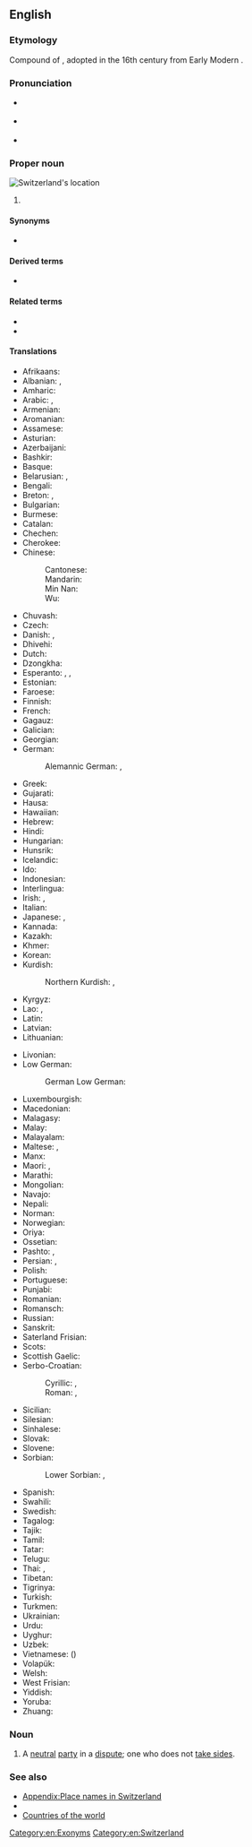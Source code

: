 ==English==

===Etymology===
Compound of {{suffix|en|Switzer|-land}}, adopted in the 16th century from Early Modern {{der|en|de|Schwytzerland||land of the Swiss}}.

{{wikipedia}}

===Pronunciation===
* {{a|UK}} {{IPA|en|/ˈswɪt.sə.lənd/}}
* {{a|US}} {{IPA|en|/ˈswɪt.sɚ.lənd/}}
* {{audio|en|en-us-Switzerland.ogg|Audio (US)}}

===Proper noun===
[[Image:LocationSwitzerland.svg|thumb|Switzerland's location]]
{{en-proper noun}}

# {{senseid|en|Q39}}{{place|en|country|a=A sovereign|in south central|cont/Europe|official=Swiss Confederation}}

====Synonyms====
* {{l|en|Swiss Confederation}}

====Derived terms====
* {{l|en|Switzerland County}}

====Related terms====
* {{l|en|Swiss}}
* {{l|en|Switzer}}

====Translations====
{{trans-top|id=Q39|sovereign country}}
* Afrikaans: {{t|af|Switserland}}
* Albanian: {{t|sq|Zvicër}}, {{t+|sq|Zvicra|f}}
* Amharic: {{t|am|ስዊዘርላንድ|sc=Ethi}}
* Arabic: {{t|ar|سْوِيسْرَا|f}}, {{t|ar|سُوِيسْرَا|f}}
* Armenian: {{t+|hy|Շվեյցարիա}}
* Aromanian: {{t|rup|Shwaitsã}}
* Assamese: {{t|as|ছুইজাৰলেণ্ড}}
* Asturian: {{t+|ast|Suiza|f}}
* Azerbaijani: {{t+|az|İsveçrə}}
* Bashkir: {{t|ba|Швейцария|sc=Cyrl}}
* Basque: {{t+|eu|Suitza}}
* Belarusian: {{t|be|Швейца́рыя|f}}, {{t|be|Швайца́рыя|f}} {{qualifier|Taraškievica}}
* Bengali: {{t+|bn|সুইজারল্যান্ড|sc=Beng}}
* Breton: {{t+|br|Suis}}, {{t+|br|Bro-Suis}}
* Bulgarian: {{t+|bg|Швейца́рия|f}}
* Burmese: {{t|my|ဆွစ်ဇာလန်|sc=Mymr}}
* Catalan: {{t+|ca|Suïssa|f}}
* Chechen: {{t|ce|Швейцари}}
* Cherokee: {{t|chr|ᏍᏫᏣᎳᏂ}}
* Chinese:
*: Cantonese: {{t|yue|瑞士|tr=seoi6 si6}}
*: Mandarin: {{t+|cmn|瑞士|tr=Ruìshì}}
*: Min Nan: {{t|nan|瑞士|tr=Sūi-sū, Sūi-se}}
*: Wu: {{t|wuu|瑞士|tr=zoe zr}}
* Chuvash: {{t|cv|Швейцари|sc=Cyrl}}
* Czech: {{t+|cs|Švýcarsko|n}}
* Danish: {{t+|da|Schweiz}}, {{t+|da|Svejts}}
* Dhivehi: {{t|dv|ސުވިޒަލޭންޑު}}
* Dutch: {{t+|nl|Zwitserland}}
* Dzongkha: {{t|dz|སུའིཊ་ཛར་ལེན་}}
* Esperanto: {{t+|eo|Svislando}}, {{t|eo|Svisio}}, {{t|eo|Svisujo}}
* Estonian: {{t+|et|Šveits}}
* Faroese: {{t|fo|Sveis|n}}
* Finnish: {{t+|fi|Sveitsi}}
* French: {{t+|fr|Suisse}}
* Gagauz: {{t|gag|Elveţiya}}
* Galician: {{t+|gl|Suíza|f}}
* Georgian: {{t|ka|შვეიცარია|sc=Geor}}
* German: {{t+|de|Schweiz|f}}
*: Alemannic German: {{t|gsw|Schwyz|f}}, {{t|gsw|Schwiiz}}
* Greek: {{t+|el|Ελβετία|f}}
* Gujarati: {{t|gu|સ્વિત્ઝરલેન્ડ|sc=Gujr}}
* Hausa: {{t|ha|Suwizalan}}
* Hawaiian: {{t|haw|Kuikilani}}
* Hebrew: {{t+|he|שווייץ|f|tr=šváyitz|alt=שְׁוַיְץ / שְׁװַײץ}}
* Hindi: {{t+|hi|स्विट्ज़रलैण्ड}}
* Hungarian: {{t+|hu|Svájc}}
* Hunsrik: {{t|hrx|Schweiz|f}}
* Icelandic: {{t+|is|Sviss|f}}
* Ido: {{t+|io|Suisia}}
* Indonesian: {{t+|id|Swiss}}
* Interlingua: {{t|ia|Suissa}}
* Irish: {{t|ga|Eilvéis|alt=An Eilvéis|f}}, {{t|ga|Cónaidhm na hEilvéise|f}}
* Italian: {{t+|it|Svizzera|f}}
* Japanese: {{t+|ja|スイス|tr=Suisu}}, {{qualifier|obsolete}} {{t+|ja|瑞西}}
* Kannada: {{t|kn|ಸ್ವಿಟ್ಜರ್ಲ್ಯಾಂಡ್}}
* Kazakh: {{t|kk|Швейцария}}
* Khmer: {{t|km|ស្វីស}}
* Korean: {{t+|ko|^스위스}}
* Kurdish:
*: Northern Kurdish: {{t+|kmr|Swîsre}}, {{t+|kmr|Swîs}}
* Kyrgyz: {{t+|ky|Швейцария}}
* Lao: {{t+|lo|ສະວິດເຊີແລນ}}, {{t|lo|ສະວິດ}}
* Latin: {{t|la|Helvētia|f}}
* Latvian: {{t|lv|Šveice|f}}
* Lithuanian: {{t+|lt|Šveicarija|f}}
{{trans-mid}}
* Livonian: {{t|liv|Šveits}}
* Low German:
*: German Low German: {{t+|nds-de|Swiez|f}}
* Luxembourgish: {{t+|lb|Schwäiz|f}}
* Macedonian: {{t+|mk|Швајцарија|f}}
* Malagasy: {{t|mg|Soisa}}
* Malay: {{t|ms|Switzerland}}
* Malayalam: {{t|ml|സ്വിറ്റ്സർലാന്റ്|sc=Mlym}}
* Maltese: {{t|mt|Svizzera}}, {{t|mt|l-Isvizzera}}
* Manx: {{t|gv|Elveeish|f|alt=Yn Elveeish}}
* Maori: {{t|mi|Witirana}}, {{t|mi|Huiterangi}}
* Marathi: {{t|mr|स्वित्झर्लंड|sc=Deva}}
* Mongolian: {{t|mn|Швейцар}}
* Navajo: {{t|nv|Swis bikéyah}}
* Nepali: {{t|ne|स्विट्जरल्यान्ड}}
* Norman: {{t|nrf|Suisse|f}}
* Norwegian: {{t+|no|Sveits}}
* Oriya: {{t|or|ସୁଇଜରଲ୍ୟାଣ୍ଡ}}
* Ossetian: {{t|os|Швейцари|sc=Cyrl}}
* Pashto: {{t+|ps|سويس|m|tr=swis|sc=ps-Arab}}, {{t|ps|سوټزرلېنډ|m|tr=sweṭzarlenḍ}}
* Persian: {{t+|fa|سوئیس|tr=su'is|sc=fa-Arab}}, {{t+|fa|سویس|tr=suvis|sc=fa-Arab}}
* Polish: {{t+|pl|Szwajcaria|f}}
* Portuguese: {{t+|pt|Suíça|f}}
* Punjabi: {{t|pa|ਸਵਿਟਜ਼ਰਲੈਂਡ}}
* Romanian: {{t+|ro|Elveția|f}}
* Romansch: {{t|rm|Svizra|f}}
* Russian: {{t+|ru|Швейца́рия|f}}
* Sanskrit: {{t|sa|स्विट्झर्ल्याण्ड्}}
* Saterland Frisian: {{t|stq|Swaits}}
* Scots: {{t|sco|Swisserland}}
* Scottish Gaelic: {{t|gd|Eilbheis|f|alt=An Eilbheis}}
* Serbo-Croatian:
*: Cyrillic: {{t|sh|Швајцарска|f}} {{qualifier|Serbian}}, {{t|sh|Шви̏царска̄|f}} {{qualifier|Bosnian, Croatian}}
*: Roman: {{t|sh|Švajcarska|f}} {{qualifier|Serbian}}, {{t+|sh|Švȉcarskā|f}} {{qualifier|Bosnian, Croatian}}
* Sicilian: {{t|scn|Svìzzira|f}}
* Silesian: {{t|szl|Szwajcaryjo|f}}
* Sinhalese: {{t|si|ස්විට්සර්ලන්තය|sc=Sinh}}
* Slovak: {{t+|sk|Švajčiarsko|n}}
* Slovene: {{t+|sl|Švíca|f}}
* Sorbian:
*: Lower Sorbian: {{t|dsb|Šwicaŕska|f}}, {{t|dsb|Šwicojska|f}}
* Spanish: {{t+|es|Suiza|f}}
* Swahili: {{t+|sw|Uswisi}}
* Swedish: {{t+|sv|Schweiz}}
* Tagalog: {{t|tl|Suwisa}}
* Tajik: {{t+|tg|Швейтсария}}
* Tamil: {{t|ta|சுவிட்சர்லாந்து}}
* Tatar: {{t|tt|Швейцария}}
* Telugu: {{t|te|స్విట్జర్లాండ్}}
* Thai: {{t+|th|สวิตเซอร์แลนด์}}, {{t|th|สวิส}}
* Tibetan: {{t|bo|སུད་སི}}
* Tigrinya: {{t|ti|ስዊዘርላንድ}}
* Turkish: {{t+|tr|İsviçre}}
* Turkmen: {{t|tk|Şweýsariýa}}
* Ukrainian: {{t+|uk|Швейца́рія|f}}
* Urdu: {{t|ur|سویٹزرلینڈ|tr=svīṭzarlaiṇḍ}}
* Uyghur: {{t|ug|شۋېتسارىيە}}
* Uzbek: {{t+|uz|Shveysariya}}
* Vietnamese: {{t+|vi|Thụy Sĩ}} ({{t|vi|瑞士}})
* Volapük: {{t+|vo|Jveizän}}
* Welsh: {{t+|cy|Swistir|m|alt=y Swistir}}
* West Frisian: {{t+|fy|Switserlân}}
* Yiddish: {{t|yi|שווייץ|f}}
* Yoruba: {{t|yo|Switiṣilandi}}
* Zhuang: {{t|za|Nyeiqswq}}
{{trans-bottom}}

===Noun===
{{en-noun|-}}

# {{lb|en|figurative}} A [[neutral]] [[party]] in a [[dispute]]; one who does not [[take sides]].
#: {{ux|en|I’m not getting involved in this argument. I’m '''Switzerland'''.}}

===See also===
* [[Appendix:Place names in Switzerland]]
* {{list:countries of Europe/en}}{{topics|en|Countries in Europe}}
* [[Appendix:Countries of the world|Countries of the world]]

[[Category:en:Exonyms]]
[[Category:en:Switzerland]]